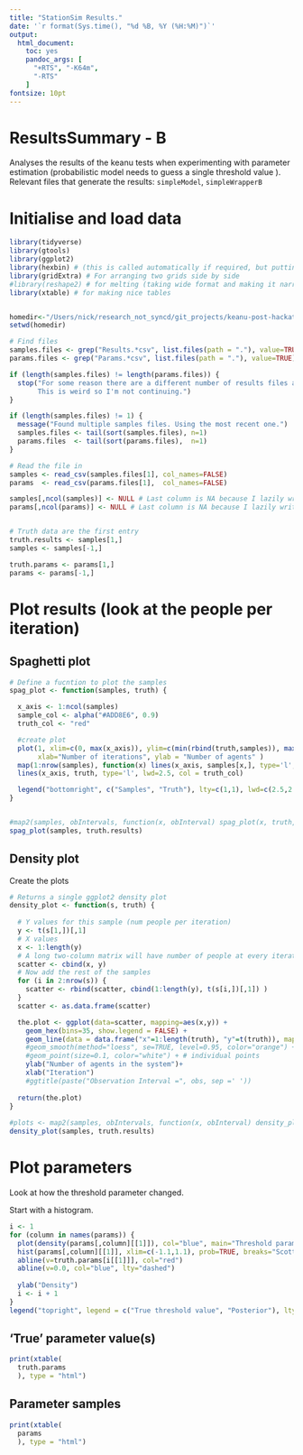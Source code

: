 ```yaml
---
title: "StationSim Results."
date: '`r format(Sys.time(), "%d %B, %Y (%H:%M)")`'
output:
  html_document: 
    toc: yes
    pandoc_args: [
      "+RTS", "-K64m", 
      "-RTS"
    ]
fontsize: 10pt
---
```


# ResultsSummary - **B**

Analyses the results of the keanu tests when experimenting with parameter estimation (probabilistic model needs to guess a single threshold value ). Relevant files that generate the results: `simpleModel`, `simpleWrapperB`

# Initialise and load data

```r
library(tidyverse)
library(gtools)
library(ggplot2)
library(hexbin) # (this is called automatically if required, but putting it here ensures it has been installed)
library(gridExtra) # For arranging two grids side by side
#library(reshape2) # for melting (taking wide format and making it narrow)
library(xtable) # for making nice tables


homedir<-"/Users/nick/research_not_syncd/git_projects/keanu-post-hackathon/results/simpleB/"
setwd(homedir)

# Find files
samples.files <- grep("Results.*csv", list.files(path = "."), value=TRUE)
params.files <- grep("Params.*csv", list.files(path = "."), value=TRUE)

if (length(samples.files) != length(params.files)) {
  stop("For some reason there are a different number of results files and random number files.
       This is weird so I'm not continuing.")
}

if (length(samples.files) != 1) {
  message("Found multiple samples files. Using the most recent one.")
  samples.files <- tail(sort(samples.files), n=1)
  params.files  <- tail(sort(params.files),  n=1)
}

# Read the file in
samples <- read_csv(samples.files[1], col_names=FALSE)
params  <- read_csv(params.files[1],  col_names=FALSE)

samples[,ncol(samples)] <- NULL # Last column is NA because I lazily write too many commas
params[,ncol(params)] <- NULL # Last column is NA because I lazily write too many commas


# Truth data are the first entry
truth.results <- samples[1,]
samples <- samples[-1,]

truth.params <- params[1,]
params <- params[-1,]

```

# Plot results (look at the people per iteration)

## Spaghetti plot

```r
# Define a fucntion to plot the samples
spag_plot <- function(samples, truth) {

  x_axis <- 1:ncol(samples)
  sample_col <- alpha("#ADD8E6", 0.9)
  truth_col <- "red"

  #create plot
  plot(1, xlim=c(0, max(x_axis)), ylim=c(min(rbind(truth,samples)), max(rbind(truth,samples))), type='l',
       xlab="Number of iterations", ylab = "Number of agents" )
  map(1:nrow(samples), function(x) lines(x_axis, samples[x,], type='l', col=sample_col))
  lines(x_axis, truth, type='l', lwd=2.5, col = truth_col)

  legend("bottomright", c("Samples", "Truth"), lty=c(1,1), lwd=c(2.5,2.5),col=c(sample_col, truth_col))
}


#map2(samples, obIntervals, function(x, obInterval) spag_plot(x, truth, obInterval))
spag_plot(samples, truth.results)

```

## Density plot

Create the plots

```r

# Returns a single ggplot2 density plot
density_plot <- function(s, truth) {
  
  # Y values for this sample (num people per iteration)
  y <- t(s[1,])[,1]
  # X values
  x <- 1:length(y)
  # A long two-column matrix will have number of people at every iteration across all samples
  scatter <- cbind(x, y)
  # Now add the rest of the samples
  for (i in 2:nrow(s)) {
    scatter <- rbind(scatter, cbind(1:length(y), t(s[i,])[,1]) )
  }
  scatter <- as.data.frame(scatter)

  the.plot <- ggplot(data=scatter, mapping=aes(x,y)) +
    geom_hex(bins=35, show.legend = FALSE) +
    geom_line(data = data.frame("x"=1:length(truth), "y"=t(truth)), mapping=aes(x,y), colour="red") + # Truth
    #geom_smooth(method="loess", se=TRUE, level=0.95, color="orange") +
    #geom_point(size=0.1, color="white") + # individual points
    ylab("Number of agents in the system")+
    xlab("Iteration")
    #ggtitle(paste("Observation Interval =", obs, sep =' '))
  
  return(the.plot)
}
  
#plots <- map2(samples, obIntervals, function(x, obInterval) density_plot(x, truth, obInterval))
density_plot(samples, truth.results)

```

# Plot parameters

Look at how the threshold parameter changed.

Start with a histogram.

```r
i <- 1
for (column in names(params)) {
  plot(density(params[,column][[1]]), col="blue", main="Threshold parameter posterior")
  hist(params[,column][[1]], xlim=c(-1.1,1.1), prob=TRUE, breaks="Scott", add=T, border="gray")
  abline(v=truth.params[i[[1]]], col="red")
  abline(v=0.0, col="blue", lty="dashed")
  
  ylab("Density")
  i <- i + 1
}
legend("topright", legend = c("True threshold value", "Posterior"), lty=c(1,1), col=c("red","blue"))
```

## 'True' parameter value(s)

```r
print(xtable(
  truth.params
  ), type = "html")
```

## Parameter samples

```r
print(xtable(
  params
  ), type = "html")
```



